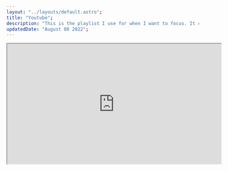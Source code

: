 ```yaml
---
layout: "../layouts/default.astro";
title: "Youtube";
description: "This is the playlist I use for when I want to focus. It consist of some chillstep | classical | lofi beats for concentration. Whenever I want to focus I really don't like music with lyrics because I tend to listen to much to them. So this is my way of keeping my focus.";
updatedDate: "August 08 2022";
---
```


<iframe
  width="560"
  height="315"
  src="https://www.youtube.com/embed/videoseries?list=PL9WtCaBDfOZt2HMoqNiV13sYSHV27FSJn"
  frame-border="0"
  allow="autoplay; encrypted-media"
  allow-fullscreen
></iframe>
